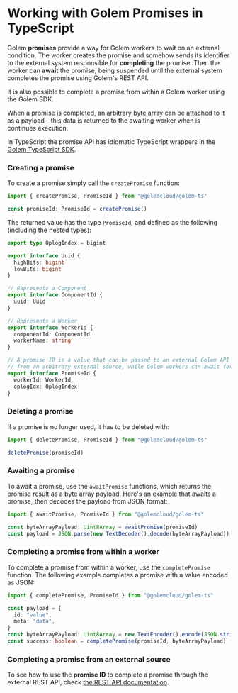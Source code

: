 
# Working with Golem Promises in TypeScript

Golem **promises** provide a way for Golem workers to wait on an external condition. The worker creates the promise and somehow sends its identifier to the external system responsible for **completing** the promise. Then the worker can **await** the promise, being suspended until the external system completes the promise using Golem's REST API.

It is also possible to complete a promise from within a Golem worker using the Golem SDK.

When a promise is completed, an arbitrary byte array can be attached to it as a payload - this data is returned to the awaiting worker when is continues execution.

In TypeScript the promise API has idiomatic TypeScript wrappers in the [Golem TypeScript SDK](/ts-language-guide/golem-ts-sdk).

### Creating a promise

To create a promise simply call the `createPromise` function:

```typescript
import { createPromise, PromiseId } from "@golemcloud/golem-ts"

const promiseId: PromiseId = createPromise()
```

The returned value has the type `PromiseId`, and defined as the following (including the nested types):

```typescript
export type OplogIndex = bigint

export interface Uuid {
  highBits: bigint
  lowBits: bigint
}

// Represents a Component
export interface ComponentId {
  uuid: Uuid
}

// Represents a Worker
export interface WorkerId {
  componentId: ComponentId
  workerName: string
}

// A promise ID is a value that can be passed to an external Golem API to complete that promise
// from an arbitrary external source, while Golem workers can await for this completion.
export interface PromiseId {
  workerId: WorkerId
  oplogIdx: OplogIndex
}
```

### Deleting a promise

If a promise is no longer used, it has to be deleted with:

```typescript
import { deletePromise, PromiseId } from "@golemcloud/golem-ts"

deletePromise(promiseId)
```

### Awaiting a promise

To await a promise, use the `awaitPromise` functions, which returns the promise result as a byte array payload.
Here's an example that awaits a promise, then decodes the payload from JSON format:

```typescript
import { awaitPromise, PromiseId } from "@golemcloud/golem-ts"

const byteArrayPayload: Uint8Array = awaitPromise(promiseId)
const payload = JSON.parse(new TextDecoder().decode(byteArrayPayload))
```

### Completing a promise from within a worker

To complete a promise from within a worker, use the `completePromise` function.
The following example completes a promise with a value encoded as JSON:

```typescript
import { completePromise, PromiseId } from "@golemcloud/golem-ts"

const payload = {
  id: "value",
  meta: "data",
}
const byteArrayPayload: Uint8Array = new TextEncoder().encode(JSON.stringify(payload))
const success: boolean = completePromise(promiseId, byteArrayPayload)
```

### Completing a promise from an external source

To see how to use the **promise ID** to complete a promise through the external REST API, check [the REST API documentation](/rest-api).

